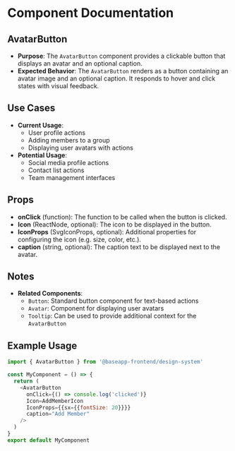 
<Meta title="@baseapp-frontend | designSystem/Buttons/AvatarButton" />

# Component Documentation

## AvatarButton

- **Purpose**: The `AvatarButton` component provides a clickable button that displays an avatar and an optional caption.
- **Expected Behavior**: The `AvatarButton` renders as a button containing an avatar image and an optional caption. It responds to hover and click states with visual feedback.

## Use Cases

- **Current Usage**:
  - User profile actions
  - Adding members to a group
  - Displaying user avatars with actions
- **Potential Usage**:
  - Social media profile actions
  - Contact list actions
  - Team management interfaces

## Props

- **onClick** (function): The function to be called when the button is clicked.
- **Icon** (ReactNode, optional): The icon to be displayed in the button.
- **IconProps** (SvgIconProps, optional): Additional properties for configuring the icon (e.g. size, color, etc.).
- **caption** (string, optional): The caption text to be displayed next to the avatar.

## Notes

- **Related Components**:
  - `Button`: Standard button component for text-based actions
  - `Avatar`: Component for displaying user avatars
  - `Tooltip`: Can be used to provide additional context for the `AvatarButton`

## Example Usage

```javascript
import { AvatarButton } from '@baseapp-frontend/design-system'

const MyComponent = () => {
  return (
    <AvatarButton
      onClick={() => console.log('clicked')}
      Icon=AddMemberIcon
      IconProps={{sx={{fontSize: 20}}}}
      caption="Add Member"
    />
  )
}
export default MyComponent
```
